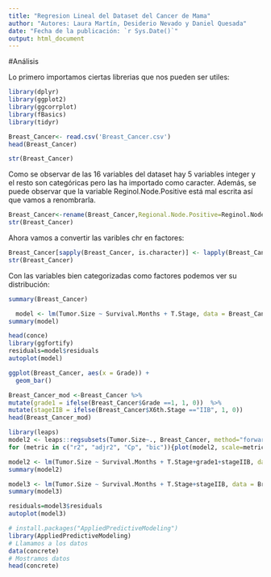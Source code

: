 ```yaml
---
title: "Regresion Lineal del Dataset del Cancer de Mama"
author: "Autores: Laura Martín, Desiderio Nevado y Daniel Quesada"
date: "Fecha de la publicación: `r Sys.Date()`"
output: html_document
---
```





#Análisis

Lo primero importamos ciertas librerias que nos pueden ser utiles:
```r
library(dplyr)
library(ggplot2)
library(ggcorrplot)
library(fBasics)
library(tidyr)
```
```r
Breast_Cancer<- read.csv('Breast_Cancer.csv')
head(Breast_Cancer)
```

```r
str(Breast_Cancer)
```
Como se observar de las 16 variables del dataset hay 5 variables integer y el resto son categóricas pero las ha importado como caracter. Además, se puede observar que la variable Reginol.Node.Positive está mal escrita así que vamos a renombrarla.

```r
Breast_Cancer<-rename(Breast_Cancer,Regional.Node.Positive=Reginol.Node.Positive)
str(Breast_Cancer)
```
Ahora vamos a convertir las varibles chr en factores:
```r
Breast_Cancer[sapply(Breast_Cancer, is.character)] <- lapply(Breast_Cancer[sapply(Breast_Cancer, is.character)],as.factor)
str(Breast_Cancer)
```
Con las variables bien categorizadas como factores podemos ver su distribución:
```r
summary(Breast_Cancer)
```

```r
  model <- lm(Tumor.Size ~ Survival.Months + T.Stage, data = Breast_Cancer)
summary(model)
```
```r
head(conce)
library(ggfortify)
residuals=model$residuals
autoplot(model)
```

```r
ggplot(Breast_Cancer, aes(x = Grade)) +
  geom_bar() 
```
```r
Breast_Cancer_mod <-Breast_Cancer %>%
mutate(grade1 = ifelse(Breast_Cancer$Grade ==1, 1, 0))  %>%
mutate(stageIIB = ifelse(Breast_Cancer$X6th.Stage =="IIB", 1, 0)) 
head(Breast_Cancer_mod)
```


```r
library(leaps)
model2 <- leaps::regsubsets(Tumor.Size~., Breast_Cancer, method="forward")
for (metric in c("r2", "adjr2", "Cp", "bic")){plot(model2, scale=metric)}
```


```r
model2 <- lm(Tumor.Size ~ Survival.Months + T.Stage+grade1+stageIIB, data = Breast_Cancer_mod)
summary(model2)
```

```r
model3 <- lm(Tumor.Size ~ Survival.Months + T.Stage+stageIIB, data = Breast_Cancer_mod)
summary(model3)
```

```r
residuals=model3$residuals
autoplot(model3)
```


```r
# install.packages("AppliedPredictiveModeling")
library(AppliedPredictiveModeling)
# Llamamos a los datos
data(concrete)
# Mostramos datos
head(concrete)
```




